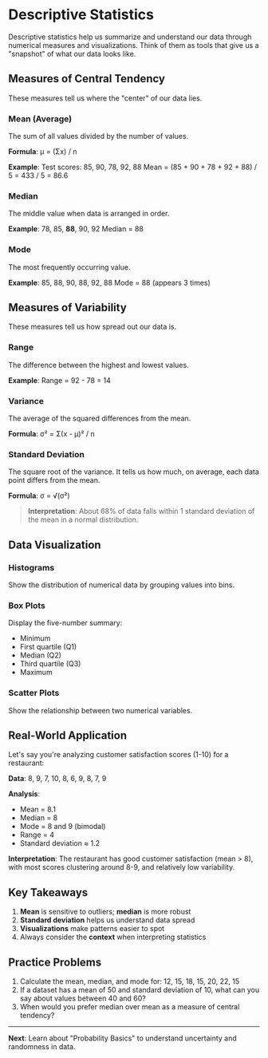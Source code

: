 # Descriptive Statistics

Descriptive statistics help us summarize and understand our data through numerical measures and visualizations. Think of them as tools that give us a "snapshot" of what our data looks like.

## Measures of Central Tendency

These measures tell us where the "center" of our data lies.

### Mean (Average)
The sum of all values divided by the number of values.

**Formula**: μ = (Σx) / n

**Example**: Test scores: 85, 90, 78, 92, 88
Mean = (85 + 90 + 78 + 92 + 88) / 5 = 433 / 5 = 86.6

### Median
The middle value when data is arranged in order.

**Example**: 78, 85, **88**, 90, 92
Median = 88

### Mode
The most frequently occurring value.

**Example**: 85, 88, 90, 88, 92, 88
Mode = 88 (appears 3 times)

## Measures of Variability

These measures tell us how spread out our data is.

### Range
The difference between the highest and lowest values.

**Example**: Range = 92 - 78 = 14

### Variance
The average of the squared differences from the mean.

**Formula**: σ² = Σ(x - μ)² / n

### Standard Deviation
The square root of the variance. It tells us how much, on average, each data point differs from the mean.

**Formula**: σ = √(σ²)

> **Interpretation**: About 68% of data falls within 1 standard deviation of the mean in a normal distribution.

## Data Visualization

### Histograms
Show the distribution of numerical data by grouping values into bins.

### Box Plots
Display the five-number summary:
- Minimum
- First quartile (Q1)
- Median (Q2)
- Third quartile (Q3)
- Maximum

### Scatter Plots
Show the relationship between two numerical variables.

## Real-World Application

Let's say you're analyzing customer satisfaction scores (1-10) for a restaurant:

**Data**: 8, 9, 7, 10, 8, 6, 9, 8, 7, 9

**Analysis**:
- Mean = 8.1
- Median = 8
- Mode = 8 and 9 (bimodal)
- Range = 4
- Standard deviation ≈ 1.2

**Interpretation**: The restaurant has good customer satisfaction (mean > 8), with most scores clustering around 8-9, and relatively low variability.

## Key Takeaways

1. **Mean** is sensitive to outliers; **median** is more robust
2. **Standard deviation** helps us understand data spread
3. **Visualizations** make patterns easier to spot
4. Always consider the **context** when interpreting statistics

## Practice Problems

1. Calculate the mean, median, and mode for: 12, 15, 18, 15, 20, 22, 15
2. If a dataset has a mean of 50 and standard deviation of 10, what can you say about values between 40 and 60?
3. When would you prefer median over mean as a measure of central tendency?

---

**Next**: Learn about "Probability Basics" to understand uncertainty and randomness in data.